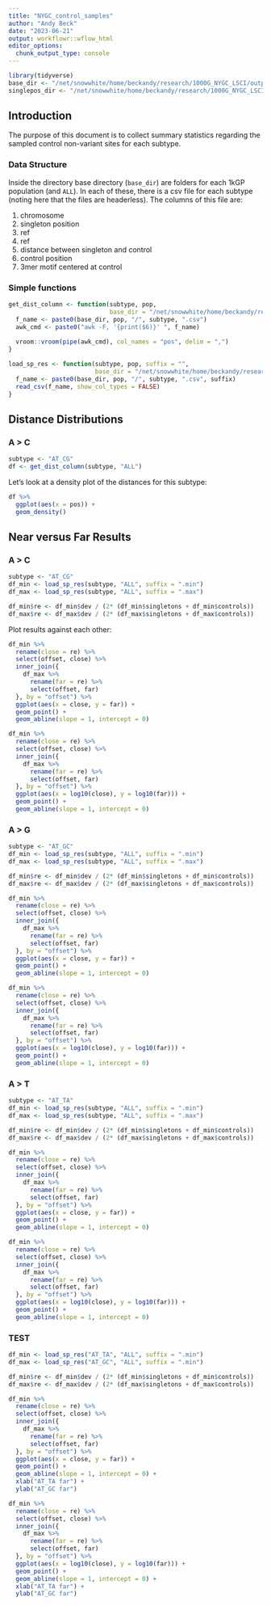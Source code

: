 ```yaml
---
title: "NYGC_control_samples"
author: "Andy Beck"
date: "2023-06-21"
output: workflowr::wflow_html
editor_options:
  chunk_output_type: console
---
```


```r
library(tidyverse)
base_dir <- "/net/snowwhite/home/beckandy/research/1000G_NYGC_LSCI/output/controls/"
singlepos_dir <- "/net/snowwhite/home/beckandy/research/1000G_NYGC_LSCI/output/single_pos/"
```


## Introduction

The purpose of this document is to collect summary statistics regarding the sampled control non-variant sites for each subtype. 

### Data Structure

Inside the directory base directory (`base_dir`) are folders for each 1kGP population (and `ALL`). In each of these, there is a csv file for each subtype (noting here that the files are headerless). The columns of this file are:

1. chromosome
2. singleton position
3. ref
4. ref
5. distance between singleton and control
6. control position
7. 3mer motif centered at control

### Simple functions

```r
get_dist_column <- function(subtype, pop, 
                            base_dir = "/net/snowwhite/home/beckandy/research/1000G_NYGC_LSCI/output/controls/"){
  f_name <- paste0(base_dir, pop, "/", subtype, ".csv")
  awk_cmd <- paste0("awk -F, '{print($6)}' ", f_name)
  
  vroom::vroom(pipe(awk_cmd), col_names = "pos", delim = ",")
}

load_sp_res <- function(subtype, pop, suffix = "",
                        base_dir = "/net/snowwhite/home/beckandy/research/1000G_NYGC_LSCI/output/single_pos/"){
  f_name <- paste0(base_dir, pop, "/", subtype, ".csv", suffix)
  read_csv(f_name, show_col_types = FALSE)
}
```

## Distance Distributions

### A > C

```r
subtype <- "AT_CG"
df <- get_dist_column(subtype, "ALL")
```

Let's look at a density plot of the distances for this subtype:

```r
df %>%
  ggplot(aes(x = pos)) +
  geom_density()
```

## Near versus Far Results

### A > C

```r
subtype <- "AT_CG"
df_min <- load_sp_res(subtype, "ALL", suffix = ".min")
df_max <- load_sp_res(subtype, "ALL", suffix = ".max")

df_min$re <- df_min$dev / (2* (df_min$singletons + df_min$controls))
df_max$re <- df_max$dev / (2* (df_max$singletons + df_max$controls))
```

Plot results against each other:

```r
df_min %>%
  rename(close = re) %>%
  select(offset, close) %>%
  inner_join({
    df_max %>%
      rename(far = re) %>%
      select(offset, far)
  }, by = "offset") %>%
  ggplot(aes(x = close, y = far)) +
  geom_point() +
  geom_abline(slope = 1, intercept = 0)

df_min %>%
  rename(close = re) %>%
  select(offset, close) %>%
  inner_join({
    df_max %>%
      rename(far = re) %>%
      select(offset, far)
  }, by = "offset") %>%
  ggplot(aes(x = log10(close), y = log10(far))) +
  geom_point() +
  geom_abline(slope = 1, intercept = 0)
```

### A > G

```r
subtype <- "AT_GC"
df_min <- load_sp_res(subtype, "ALL", suffix = ".min")
df_max <- load_sp_res(subtype, "ALL", suffix = ".max")

df_min$re <- df_min$dev / (2* (df_min$singletons + df_min$controls))
df_max$re <- df_max$dev / (2* (df_max$singletons + df_max$controls))
```

```r
df_min %>%
  rename(close = re) %>%
  select(offset, close) %>%
  inner_join({
    df_max %>%
      rename(far = re) %>%
      select(offset, far)
  }, by = "offset") %>%
  ggplot(aes(x = close, y = far)) +
  geom_point() +
  geom_abline(slope = 1, intercept = 0)

df_min %>%
  rename(close = re) %>%
  select(offset, close) %>%
  inner_join({
    df_max %>%
      rename(far = re) %>%
      select(offset, far)
  }, by = "offset") %>%
  ggplot(aes(x = log10(close), y = log10(far))) +
  geom_point() +
  geom_abline(slope = 1, intercept = 0)
```

### A > T

```r
subtype <- "AT_TA"
df_min <- load_sp_res(subtype, "ALL", suffix = ".min")
df_max <- load_sp_res(subtype, "ALL", suffix = ".max")

df_min$re <- df_min$dev / (2* (df_min$singletons + df_min$controls))
df_max$re <- df_max$dev / (2* (df_max$singletons + df_max$controls))
```

```r
df_min %>%
  rename(close = re) %>%
  select(offset, close) %>%
  inner_join({
    df_max %>%
      rename(far = re) %>%
      select(offset, far)
  }, by = "offset") %>%
  ggplot(aes(x = close, y = far)) +
  geom_point() +
  geom_abline(slope = 1, intercept = 0)

df_min %>%
  rename(close = re) %>%
  select(offset, close) %>%
  inner_join({
    df_max %>%
      rename(far = re) %>%
      select(offset, far)
  }, by = "offset") %>%
  ggplot(aes(x = log10(close), y = log10(far))) +
  geom_point() +
  geom_abline(slope = 1, intercept = 0)
```

### TEST

```r
df_min <- load_sp_res("AT_TA", "ALL", suffix = ".min")
df_max <- load_sp_res("AT_GC", "ALL", suffix = ".min")

df_min$re <- df_min$dev / (2* (df_min$singletons + df_min$controls))
df_max$re <- df_max$dev / (2* (df_max$singletons + df_max$controls))
```

```r
df_min %>%
  rename(close = re) %>%
  select(offset, close) %>%
  inner_join({
    df_max %>%
      rename(far = re) %>%
      select(offset, far)
  }, by = "offset") %>%
  ggplot(aes(x = close, y = far)) +
  geom_point() +
  geom_abline(slope = 1, intercept = 0) +
  xlab("AT_TA far") +
  ylab("AT_GC far")

df_min %>%
  rename(close = re) %>%
  select(offset, close) %>%
  inner_join({
    df_max %>%
      rename(far = re) %>%
      select(offset, far)
  }, by = "offset") %>%
  ggplot(aes(x = log10(close), y = log10(far))) +
  geom_point() +
  geom_abline(slope = 1, intercept = 0) +
  xlab("AT_TA far") +
  ylab("AT_GC far")
```
